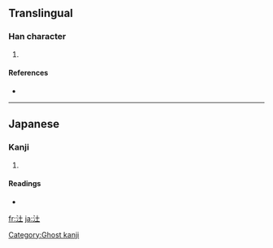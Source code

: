 ==Translingual==

===Han character===
{{Han char|rn=85|rad=水|as=03|sn=6|four=|canj=水土 (EG), XX水土 (XXEG)}}

# {{defn|Han|sort=水03}}

====References====
* {{Han ref|kx=0607.051|hdz=31551.031|uh=6C62|ud=27746}}

----

==Japanese==

===Kanji===
{{ja-kanji|grade=|rs=水03}}

# {{defn|Japanese}}

====Readings====
* {{ja-readings|on=|kun=[[つち]] (tsuchi)}}

[[Category:Ghost kanji]]

[[fr:汢]]
[[ja:汢]]